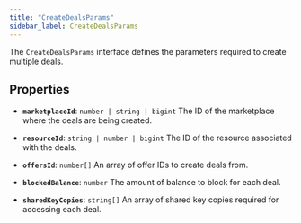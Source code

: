 ```yaml
---
title: "CreateDealsParams"
sidebar_label: CreateDealsParams
---
```


The `CreateDealsParams` interface defines the parameters required to create multiple deals.

## Properties

- **`marketplaceId`**: `number | string | bigint`
The ID of the marketplace where the deals are being created.

- **`resourceId`**: `string | number | bigint`
The ID of the resource associated with the deals.

- **`offersId`**: `number[]`
An array of offer IDs to create deals from.

- **`blockedBalance`**: `number`
The amount of balance to block for each deal.

- **`sharedKeyCopies`**: `string[]`
An array of shared key copies required for accessing each deal.
